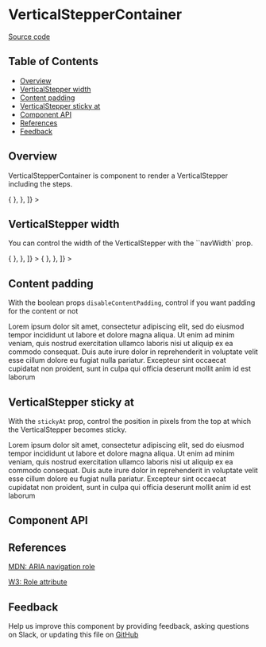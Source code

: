 
# VerticalStepperContainer

[Source code](https://github.com/leemonade/bubbles/tree/main/packages/components/src/layout/VerticalStepperContainer/VerticalStepperContainer.js)

## Table of Contents

<!-- START doctoc generated TOC please keep comment here to allow auto update -->
<!-- DON'T EDIT THIS SECTION, INSTEAD RE-RUN doctoc TO UPDATE -->

- [Overview](#overview)
- [VerticalStepper width](#verticalstepper-width)
- [Content padding](#content-padding)
- [VerticalStepper sticky at](#verticalstepper-sticky-at)
- [Component API](#component-api)
- [References](#references)
- [Feedback](#feedback)

## Overview

VerticalStepperContainer is component to render a VerticalStepper including the steps.

<ThemeProvider>
  <VerticalContainer
    data={[
      {
        label: 'Resumen',
        badge: 'Badge',
        status: 'OK',
      },
      {
        label: 'Pruebas',
        onClick: () => {
        },
      },
    ]}
  ></VerticalContainer>
</ThemeProvider>

## VerticalStepper width

You can control the width of the VerticalStepper with the ``navWidth` prop.

<ThemeProvider>
  <VerticalContainer
    navWidth={400}
    data={[
      {
        label: 'Resumen',
        badge: 'Badge',
        status: 'OK',
      },
      {
        label: 'Pruebas',
        onClick: () => {
        },
      },
    ]}
  ></VerticalContainer>
  <VerticalContainer
    navWidth={800}
    data={[
      {
        label: 'Resumen',
        badge: 'Badge',
        status: 'OK',
      },
      {
        label: 'Pruebas',
        onClick: () => {
        },
      },
    ]}
  ></VerticalContainer>
</ThemeProvider>

## Content padding

With the boolean props `disableContentPadding`, control if you want padding for the content or not

<ThemeProvider>
  <VerticalContainer
    disableContentPadding
    data={[
      {
        label: 'Resumen',
        badge: 'Badge',
        status: 'OK',
      },
      {
        label: 'Pruebas',
      },
    ]}
  >
    <ContextContainer title="Step 1">
      <Box>
        <Paragraph>
          Lorem ipsum dolor sit amet, consectetur adipiscing elit, sed do eiusmod tempor incididunt
          ut labore et dolore magna aliqua. Ut enim ad minim veniam, quis nostrud exercitation
          ullamco laboris nisi ut aliquip ex ea commodo consequat. Duis aute irure dolor in
          reprehenderit in voluptate velit esse cillum dolore eu fugiat nulla pariatur. Excepteur
          sint occaecat cupidatat non proident, sunt in culpa qui officia deserunt mollit anim id
          est laborum
        </Paragraph>
      </Box>
    </ContextContainer>
  </VerticalContainer>
</ThemeProvider>

## VerticalStepper sticky at

With the `stickyAt` prop, control the position in pixels from the top at which the VerticalStepper becomes sticky.

<ThemeProvider>
  <VerticalContainer
    stickyAt={50}
    data={[
      {
        label: 'Resumen',
        badge: 'Badge',
        status: 'OK',
      },
      {
        label: 'Pruebas',
      },
    ]}
  >
    <ContextContainer title="Step 1">
      <Box>
        <Paragraph>
          Lorem ipsum dolor sit amet, consectetur adipiscing elit, sed do eiusmod tempor incididunt
          ut labore et dolore magna aliqua. Ut enim ad minim veniam, quis nostrud exercitation
          ullamco laboris nisi ut aliquip ex ea commodo consequat. Duis aute irure dolor in
          reprehenderit in voluptate velit esse cillum dolore eu fugiat nulla pariatur. Excepteur
          sint occaecat cupidatat non proident, sunt in culpa qui officia deserunt mollit anim id
          est laborum
        </Paragraph>
      </Box>
    </ContextContainer>
  </VerticalContainer>
</ThemeProvider>

## Component API

<Preview>
  <Story id="atoms-layout-verticalsteppercontainer--playground" />
</Preview>

<Props of={VerticalContainer} />

## References

[MDN: ARIA navigation role](https://developer.mozilla.org/en-US/docs/Web/Accessibility/ARIA/Roles/navigation_role)

[W3: Role attribute](https://www.w3.org/WAI/PF/HTML/wiki/RoleAttribute)

## Feedback

Help us improve this component by providing feedback, asking questions on Slack, or updating this file on
[GitHub](https://github.com/leemonade/bubbles/edit/main/packages/components/src/layout/VerticalStepperContainer/VerticalStepperContainer.mdx)
